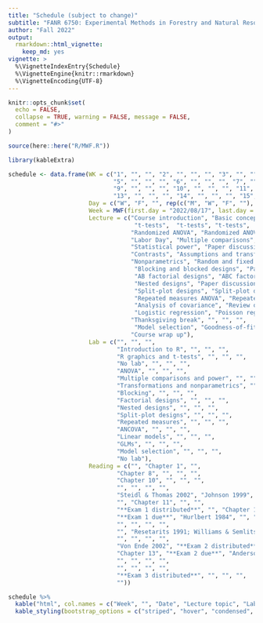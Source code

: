 ```yaml
---
title: "Schedule (subject to change)"
subtitle: "FANR 6750: Experimental Methods in Forestry and Natural Resources Research"
author: "Fall 2022"
output: 
  rmarkdown::html_vignette:
    keep_md: yes
vignette: >
  %\VignetteIndexEntry{Schedule}
  %\VignetteEngine{knitr::rmarkdown}
  %\VignetteEncoding{UTF-8}
---
```


```r
knitr::opts_chunk$set(
  echo = FALSE,
  collapse = TRUE, warning = FALSE, message = FALSE,
  comment = "#>"
)

source(here::here("R/MWF.R"))
```


```r
library(kableExtra)

schedule <- data.frame(WK = c("1", "", "", "2", "", "", "", "3", "", "", "", "4", "", "", "",
                              "5", "", "", "", "6", "", "", "", "7", "", "", "", "8", "", "", "",
                              "9", "", "", "", "10", "", "", "", "11", "", "", "", "12", "", "", "",
                              "13", "", "", "", "14", "", "", "", "15", "", "", "", "16", "", "", "", "17"),
                       Day = c("W", "F", "", rep(c("M", "W", "F", ""), 15), "M"),
                       Week = MWF(first.day = "2022/08/17", last.day = "2022/12/06"),
                       Lecture = c("Course introduction", "Basic concepts in statistics", "",
                                    "t-tests",  "t-tests", "t-tests",  "",
                                   "Randomized ANOVA", "Randomized ANOVA", "Randomized ANOVA",  "",
                                   "Labor Day", "Multiple comparisons", "Multiple comparisons", "",
                                   "Statistical power", "Paper discussion: hypothesis testing and statistical power", "Contrasts", "",
                                   "Contrasts", "Assumptions and transformations", "Nonparametrics", "",
                                   "Nonparametrics", "Random and fixed effects", "Blocking and blocked designs",  "",
                                    "Blocking and blocked designs", "Paper discussion: Pseudoreplication and experimental design","AB factorial designs",  "",
                                    "AB factorial designs", "ABC factorial designs", "Nested designs", "",
                                    "Nested designs", "Paper discussion", "Split-plot designs", "",
                                    "Split-plot designs", "Split-plot designs", "Fall break", "",
                                    "Repeated measures ANOVA", "Repeated measures ANOVA", "Regression review", "",
                                    "Analysis of covariance", "Review of linear models", "Generalized linear models", "",
                                    "Logistic regression", "Poisson regression", "GLMMs", "",
                                   "Thanksgiving break", "", "", "",
                                    "Model selection", "Goodness-of-fit", "Multi-model inference", "",
                                   "Course wrap up"),
                       Lab = c("", "", "",
                               "Introduction to R", "", "", "",
                               "R graphics and t-tests", "", "", "",
                               "No lab", "", "", "",
                               "ANOVA", "", "", "",
                               "Multiple comparisons and power", "", "", "",
                               "Transformations and nonparametrics", "", "", "",
                               "Blocking", "", "", "",
                               "Factorial designs", "", "", "",
                               "Nested designs", "", "", "",
                               "Split-plot designs", "", "", "",
                               "Repeated measures", "", "", "",
                               "ANCOVA", "", "", "",
                               "Linear models", "", "", "",
                               "GLMs", "", "", "",
                               "Model selection", "", "", "",
                               "No lab"),
                       Reading = c("", "Chapter 1", "",
                               "Chapter 8", "", "", "",
                               "Chapter 10", "", "", "",
                               "", "", "", "",
                               "Steidl & Thomas 2002", "Johnson 1999", "", "",
                               "", "Chapter 11", "", "",
                               "**Exam 1 distributed**", "", "Chapter 12", "",
                               "**Exam 1 due**", "Hurlbert 1984", "", "",
                               "", "", "", "",
                               "", "Resetarits 1991; Williams & Semlitsch 2010", "", "",
                               "", "", "", "",
                               "Von Ende 2002", "**Exam 2 distributed**", "", "",
                               "Chapter 13", "**Exam 2 due**", "Anderson et al. 2000", "",
                               "", "", "", "",
                               "", "", "", "",
                               "**Exam 3 distributed**", "", "", "",
                               ""))

schedule %>%
  kable("html", col.names = c("Week", "", "Date", "Lecture topic", "Lab topic", "Reading"), align = 'c') %>%
  kable_styling(bootstrap_options = c("striped", "hover", "condensed", "responsive"), full_width = TRUE)

```
